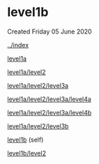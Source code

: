 = level1b =
Created Friday 05 June 2020

[[../index]]

[[level1a]]

[[level1a/level2]]

[[level1a/level2/level3a]]

[[level1a/level2/level3a/level4a]]

[[level1a/level2/level3a/level4b]]

[[level1a/level2/level3b]]

[[level1b]] (self)

[[level1b/level2]]

